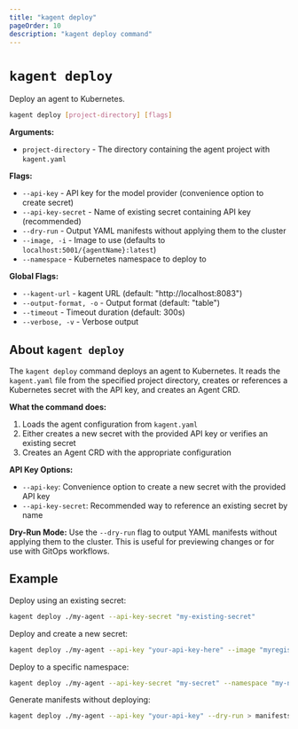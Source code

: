 ```yaml
---
title: "kagent deploy"
pageOrder: 10
description: "kagent deploy command"
---
```


# `kagent deploy`

Deploy an agent to Kubernetes.

```bash
kagent deploy [project-directory] [flags]
```

**Arguments:**
- `project-directory` - The directory containing the agent project with `kagent.yaml`

**Flags:**
- `--api-key` - API key for the model provider (convenience option to create secret)
- `--api-key-secret` - Name of existing secret containing API key (recommended)
- `--dry-run` - Output YAML manifests without applying them to the cluster
- `--image, -i` - Image to use (defaults to `localhost:5001/{agentName}:latest`)
- `--namespace` - Kubernetes namespace to deploy to

**Global Flags:**
- `--kagent-url` - kagent URL (default: "http://localhost:8083")
- `--output-format, -o` - Output format (default: "table")
- `--timeout` - Timeout duration (default: 300s)
- `--verbose, -v` - Verbose output

## About `kagent deploy`

The `kagent deploy` command deploys an agent to Kubernetes. It reads the `kagent.yaml` file from the specified project directory, creates or references a Kubernetes secret with the API key, and creates an Agent CRD.

**What the command does:**
1. Loads the agent configuration from `kagent.yaml`
2. Either creates a new secret with the provided API key or verifies an existing secret
3. Creates an Agent CRD with the appropriate configuration

**API Key Options:**
- `--api-key`: Convenience option to create a new secret with the provided API key
- `--api-key-secret`: Recommended way to reference an existing secret by name

**Dry-Run Mode:**
Use the `--dry-run` flag to output YAML manifests without applying them to the cluster. This is useful for previewing changes or for use with GitOps workflows.

## Example

Deploy using an existing secret:

```bash
kagent deploy ./my-agent --api-key-secret "my-existing-secret"
```

Deploy and create a new secret:

```bash
kagent deploy ./my-agent --api-key "your-api-key-here" --image "myregistry/myagent:v1.0"
```

Deploy to a specific namespace:

```bash
kagent deploy ./my-agent --api-key-secret "my-secret" --namespace "my-namespace"
```

Generate manifests without deploying:

```bash
kagent deploy ./my-agent --api-key "your-api-key" --dry-run > manifests.yaml
```

